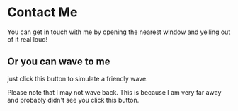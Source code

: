 
# Contact Me

You can get in touch with me by opening the nearest window and yelling out of it real loud!

## Or you can wave to me

just click this button to simulate a friendly wave.

<Wave />

Please note that I may not wave back. This is because I am very far away and probably didn't see you click this button.
